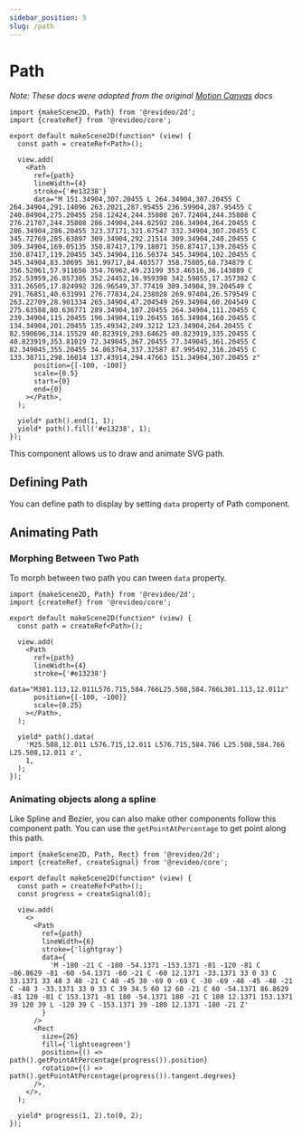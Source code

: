 ```yaml
---
sidebar_position: 5
slug: /path
---
```


# Path

_Note: These docs were adopted from the original
[Motion Canvas](https://motioncanvas.io/docs/) docs_

```tsx editor
import {makeScene2D, Path} from '@revideo/2d';
import {createRef} from '@revideo/core';

export default makeScene2D(function* (view) {
  const path = createRef<Path>();

  view.add(
    <Path
      ref={path}
      lineWidth={4}
      stroke={'#e13238'}
      data="M 151.34904,307.20455 L 264.34904,307.20455 C 264.34904,291.14096 263.2021,287.95455 236.59904,287.95455 C 240.84904,275.20455 258.12424,244.35808 267.72404,244.35808 C 276.21707,244.35808 286.34904,244.82592 286.34904,264.20455 C 286.34904,286.20455 323.37171,321.67547 332.34904,307.20455 C 345.72769,285.63897 309.34904,292.21514 309.34904,240.20455 C 309.34904,169.05135 350.87417,179.18071 350.87417,139.20455 C 350.87417,119.20455 345.34904,116.50374 345.34904,102.20455 C 345.34904,83.30695 361.99717,84.403577 358.75805,68.734879 C 356.52061,57.911656 354.76962,49.23199 353.46516,36.143889 C 352.53959,26.857305 352.24452,16.959398 342.59855,17.357382 C 331.26505,17.824992 326.96549,37.77419 309.34904,39.204549 C 291.76851,40.631991 276.77834,24.238028 269.97404,26.579549 C 263.22709,28.901334 265.34904,47.204549 269.34904,60.204549 C 275.63588,80.636771 289.34904,107.20455 264.34904,111.20455 C 239.34904,115.20455 196.34904,119.20455 165.34904,160.20455 C 134.34904,201.20455 135.49342,249.3212 123.34904,264.20455 C 82.590696,314.15529 40.823919,293.64625 40.823919,335.20455 C 40.823919,353.81019 72.349045,367.20455 77.349045,361.20455 C 82.349045,355.20455 34.863764,337.32587 87.995492,316.20455 C 133.38711,298.16014 137.43914,294.47663 151.34904,307.20455 z"
      position={[-100, -100]}
      scale={0.5}
      start={0}
      end={0}
    ></Path>,
  );

  yield* path().end(1, 1);
  yield* path().fill('#e13238', 1);
});
```

This component allows us to draw and animate SVG path.

## Defining Path

You can define path to display by setting `data` property of Path component.

## Animating Path

### Morphing Between Two Path

To morph between two path you can tween `data` property.

```tsx editor
import {makeScene2D, Path} from '@revideo/2d';
import {createRef} from '@revideo/core';

export default makeScene2D(function* (view) {
  const path = createRef<Path>();

  view.add(
    <Path
      ref={path}
      lineWidth={4}
      stroke={'#e13238'}
      data="M301.113,12.011L576.715,584.766L25.508,584.766L301.113,12.011z"
      position={[-100, -100]}
      scale={0.25}
    ></Path>,
  );

  yield* path().data(
    'M25.508,12.011 L576.715,12.011 L576.715,584.766 L25.508,584.766 L25.508,12.011 z',
    1,
  );
});
```

### Animating objects along a spline

Like Spline and Bezier, you can also make other components follow this component
path. You can use the `getPointAtPercentage` to get point along this path.

```tsx editor
import {makeScene2D, Path, Rect} from '@revideo/2d';
import {createRef, createSignal} from '@revideo/core';

export default makeScene2D(function* (view) {
  const path = createRef<Path>();
  const progress = createSignal(0);

  view.add(
    <>
      <Path
        ref={path}
        lineWidth={6}
        stroke={'lightgray'}
        data={
          'M -180 -21 C -180 -54.1371 -153.1371 -81 -120 -81 C -86.8629 -81 -60 -54.1371 -60 -21 C -60 12.1371 -33.1371 33 0 33 C 33.1371 33 48 3 48 -21 C 48 -45 30 -69 0 -69 C -30 -69 -48 -45 -48 -21 C -48 3 -33.1371 33 0 33 C 39 34.5 60 12 60 -21 C 60 -54.1371 86.8629 -81 120 -81 C 153.1371 -81 180 -54.1371 180 -21 C 180 12.1371 153.1371 39 120 39 L -120 39 C -153.1371 39 -180 12.1371 -180 -21 Z'
        }
      />
      <Rect
        size={26}
        fill={'lightseagreen'}
        position={() => path().getPointAtPercentage(progress()).position}
        rotation={() => path().getPointAtPercentage(progress()).tangent.degrees}
      />,
    </>,
  );

  yield* progress(1, 2).to(0, 2);
});
```
